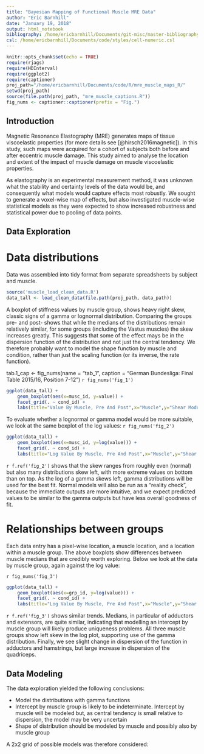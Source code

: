```yaml
---
title: "Bayesian Mapping of Functional Muscle MRE Data"
author: "Eric Barnhill"
date: "January 19, 2018"
output: html_notebook
bibliography: /home/ericbarnhill/Documents/git-misc/master-bibliography.bib
csl: /home/ericbarnhill/Documents/code/styles/cell-numeric.csl
---
```


```r
knitr::opts_chunk$set(echo = TRUE)
require(rjags)
require(HDInterval)
require(ggplot2)
require(captioner)
proj_path="/home/ericbarnhill/Documents/code/R/mre_muscle_maps_R/"
setwd(proj_path)
source(file.path(proj_path, "mre_muscle_captions.R"))
fig_nums <- captioner::captioner(prefix = "Fig.")
```

## Introduction

Magnetic Resonance Elastography (MRE) generates maps of tissue viscoelastic properties (for more details see [@hirsch2016magnetic]). In this study, such maps were acquired for a cohort of subjects both before and after eccentric muscle damage. This study aimed to analyse the location and extent of the impact of muscle damage on muscle viscoelastic properties.

As elastography is an experimental measurement method, it was unknown what the stability and certainty levels of the data would be, and consequently what models would capture effects most robustly. We sought to generate a voxel-wise map of effects, but also investigated muscle-wise statistical models as they were expected to show increased robustness and statistical power due to pooling of data points.

## Data Exploration

# Data distributions

Data was assembled into tidy format from separate spreadsheets by subject and muscle.
```r
source('muscle_load_clean_data.R')
data_tall <- load_clean_data(file.path(proj_path, data_path))
```
A boxplot of stiffness values by muscle group, shows heavy right skew, classic signs of a gamma or lognormal distribution. Comparing the groups pre- and post- shows that while the medians of the distributions remain relatively similar, for some groups (including the Vastus muscles) the skew increases greatly. This suggests that some of the effect mays be in the dispersion function of the distribution and not just the central tendency. We therefore probably want to model the shape function by muscle and condition, rather than just the scaling function (or its inverse, the rate function).

tab.1_cap <- fig_nums(name = "tab_1", 
                        caption = "German Bundesliga: Final Table 2015/16, Position 7-12")
`r fig_nums('fig_1')`
```r
ggplot(data_tall) + 
    geom_boxplot(aes(x=musc_id, y=value)) +
    facet_grid(. ~ cond_id) + 
    labs(title="Value By Muscle, Pre And Post",x="Muscle",y="Shear Modulus(Pa)")
```
To evaluate whether a lognormal or gamma model would be more suitable, we look at the same boxplot of the log values:
`r fig_nums('fig_2')`
```r
ggplot(data_tall) + 
    geom_boxplot(aes(x=musc_id, y=log(value))) +
    facet_grid(. ~ cond_id) +
    labs(title="Log Value By Muscle, Pre And Post",x="Muscle",y="Shear Modulus(Pa)")
```
`r f.ref('fig_2')` shows that the skew ranges from roughly even (normal) but also many distributions skew left, with more extreme values on bottom than on top. As the log of a gamma skews left, gamma distributions will be used for the best fit. Normal models will also be run  as a "reality check", because the immediate outputs are more intuitive, and we expect predicted values to be similar to the gamma outputs but have less overall goodness of fit.

# Relationships between groups

Each data entry has a pixel-wise location, a muscle location, and a location within a muscle group. The above boxplots show differences between muscle medians that are credibly worth exploring. Below we look at the data by muscle group, again against the log value:

`r fig_nums('fig_3')`
```r
ggplot(data_tall) + 
    geom_boxplot(aes(x=grp_id, y=log(value))) +
    facet_grid(. ~ cond_id) +
    labs(title="Log Value By Muscle, Pre And Post",x="Muscle",y="Shear Modulus(Pa)")
```

`r f.ref('fig_3')` shows similar trends. Medians, in particular of adductors and extensors, are quite similar, indicating that modelling an intercept by muscle group will likely produce uniqueness problems. All three muscle groups show left skew in the log plot, supporting use of the gamma distribution. Finally, we see slight change in dispersion of the function in adductors and hamstrings, but large increase in dispersion of the quadriceps.

## Data Modeling

The data exploration yielded the following conclusions:

- Model the distributions with gamma functions
- Intercept by muscle group is likely to be indeterminate. Intercept by muscle will be modeled but, as central tendency is small relative to dispersion, the model may be very uncertain
- Shape of distribution should be modeled by muscle and possibly also by muscle group

A 2x2 grid of possible models was therefore considered:


